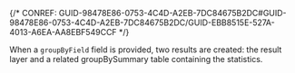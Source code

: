 

{/* CONREF: GUID-98478E86-0753-4C4D-A2EB-7DC84675B2DC#GUID-98478E86-0753-4C4D-A2EB-7DC84675B2DC/GUID-EBB8515E-527A-4013-A6EA-AA8EBF549CCF  */}

When a `groupByField`  field is provided, two results are created: the result layer and a related groupBySummary table containing the statistics.

